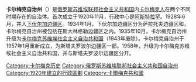{{Unreferenced|time=2020-08-14T05:56:33+00:00}}
'''卡尔梅克自治州'''（{{lang-ru|Калмыцкая автономная область}}）是[[俄罗斯苏维埃联邦社会主义共和国|俄罗斯苏维埃联邦社会主义共和国]]内[[卡尔梅克人|卡尔梅克人]]在两个不同时期存在的自治体。首次成立于1920年11月，行政中心是[[阿斯特拉罕|阿斯特拉罕]]。1928年6月，并入[[下伏尔加边疆区|下伏尔加边疆区]]。1934年1月，下伏尔加边疆区分为萨拉托夫边疆区和{{link-ru|斯大林格勒边疆区|Сталинградский край}}，卡尔梅克自治州被包括在斯大林格勒边疆区之内。1935年10月，卡尔梅克自治州升级为[[卡尔梅克苏维埃社会主义自治共和国|卡尔梅克苏维埃社会主义自治共和国]]（1943年废除）。卡尔梅克自治州于1957年1月重新成立，为斯塔夫罗波尔边疆区一部。1958年，升级为卡尔梅克苏维埃社会主义自治共和国，并与斯塔夫罗波尔边疆区分开。

{{蘇聯自治州}}

[[Category:卡尔梅克历史|Category:卡尔梅克历史]]
[[Category:俄罗斯苏维埃联邦社会主义共和国自治州|Category:俄罗斯苏维埃联邦社会主义共和国自治州]]
[[Category:1920年建立的行政區劃|Category:1920年建立的行政區劃]]
[[Category:卡爾梅克共和國|Category:卡爾梅克共和國]]
